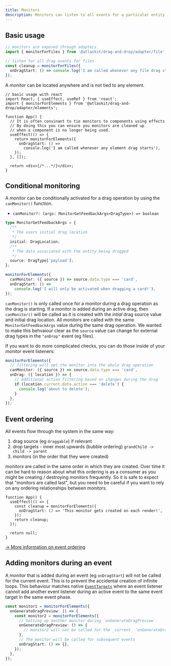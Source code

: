 ```yaml
---
title: Monitors
description: Monitors can listen to all events for a particular entity type (eg elements).
---
```


## Basic usage

```ts
// monitors are exposed through adapters
import { monitorForFiles } from '@atlaskit/drag-and-drop/adapter/file';

// listen for all drag events for files
const cleanup = monitorForFiles({
  onDragStart: () => console.log('I am called whenever any file drag starts'),
});
```

A _monitor_ can be located anywhere and is not tied to any element.

```tsx
// basic usage with react
import React, { useEffect, useRef } from 'react';
import { monitorForElements } from '@atlaskit/drag-and-drop/adapter/elements';

function App() {
  // It is often convinant to tie monitors to components using effects
  // By doing this you can ensure you monitors are cleaned up
  // when a component is no longer being used.
  useEffect(() => {
    return monitorForElements({
      onDragStart: () =>
        console.log('I am called whenever any element drag starts'),
    });
  }, []);

  return <div>{/*...*/}</div>;
}
```

## Conditional monitoring

A _monitor_ can be conditionally activated for a drag operation by using the `canMonitor()` function.

- `canMonitor?: (args: MonitorGetFeedbackArgs<DragType>) => boolean`

```ts
type MonitorGetFeedbackArgs = {
  /**
   * The users initial drag location
   */
  initial: DragLocation;
  /**
   * The data associated with the entity being dragged
   */
  source: DragType['payload'];
};
```

```ts
monitorForElements({
  canMonitor: ({ source }) => source.data.type === 'card',
  onDragStart: () =>
    console.log('I will only be activated when dragging a card!'),
});
```

`canMonitor()` is only called once for a monitor during a drag operation as the drag is starting. If a _monitor_ is added during an active drag, then `canMonitor()` will be called as it is created with the _intial_ drag source value and initial drag location. All monitors are called with the same `MonitorGetFeedbackArgs` value during the same drag operation. We wanted to make this behvaiour clear as the `source` value can change for external drag types in the `"onDrop"` event (eg files).

If you want to do more complicated checks, you can do those inside of your _monitor_ event listeners:

```ts
monitorForElements({
  // filtering will opt the monitor into the whole drag operation
  canMonitor: ({ source }) => source.data.type === 'card',
  onDrag: ({ location }) => {
    // Additional action filtering based on changes during the drag
    if (location.current.data.action === 'delete') {
      console.log('about to delete');
    }
  },
});
```

## Event ordering

All events flow through the system in the same way:

1. drag source (eg `draggable`) if relevant
2. drop targets - inner most upwards (bubble ordering) `grandChild -> child -> parent`
3. monitors (in the order that they were created)

_monitors_ are called in the same order in which they are created. Over time it can be hard to reason about what this ordering is as a consumer as you might be creating / destroying monitors frequently. So it is safe to expect that "monitors are called last", but you need to be careful if you want to rely on any ordering relationships between _monitors_.

```tsx
function App() {
  useEffect(() => {
    const cleanup = monitorForElements({
      onDragStart: () => 'This monitor gets created on each render!',
    });
    return cleanup;
  });

  return null;
}
```

[→ More information on event ordering](/components/drag-and-drop/events)

## Adding monitors during an event

A _monitor_ that is added during an event (eg `onDragStart`) will not be called for the current event. This is to prevent the accidental creation of infinite loops. This behaviour matches native [`EventTargets`](https://developer.mozilla.org/en-US/docs/Web/API/EventTarget) where an event listener cannot add another event listener during an active event to the same event target in the same event phase.

```ts
const monitor1 = monitorForElements({
  onGenerateDragPreview: () => {
    const monitor2 = monitorForElements({
      // Setting up another monitor during `onGenerateDragPreview`
      onGenerateDragPreview: () => {
        // monitor2 will not be called for the _current_ `onGenerateDragPreview` event
      },
      // The monitor will be called for subsequent events
      onDragStart: () => {},
    });
  },
});
```
